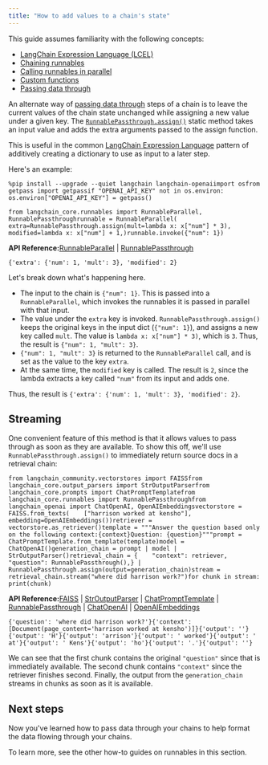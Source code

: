 ```yaml
---
title: "How to add values to a chain's state"
---
```


<Info>
  This guide assumes familiarity with the following concepts:

  * [LangChain Expression Language (LCEL)](/src/oss/concepts/lcel)
  * [Chaining runnables](/src/oss/how_to/sequence)
  * [Calling runnables in parallel](/src/oss/how_to/parallel)
  * [Custom functions](/src/oss/how_to/functions)
  * [Passing data through](/src/oss/how_to/passthrough)
</Info>

An alternate way of [passing data through](/src/oss/how_to/passthrough) steps of a chain is to leave the current values of the chain state unchanged while assigning a new value under a given key. The [`RunnablePassthrough.assign()`](https://python.langchain.com/api_reference/core/runnables/langchain_core.runnables.passthrough.RunnablePassthrough.html#langchain_core.runnables.passthrough.RunnablePassthrough.assign) static method takes an input value and adds the extra arguments passed to the assign function.

This is useful in the common [LangChain Expression Language](/src/oss/concepts/lcel) pattern of additively creating a dictionary to use as input to a later step.

Here's an example:

```
%pip install --upgrade --quiet langchain langchain-openaiimport osfrom getpass import getpassif "OPENAI_API_KEY" not in os.environ:    os.environ["OPENAI_API_KEY"] = getpass()
```

```
from langchain_core.runnables import RunnableParallel, RunnablePassthroughrunnable = RunnableParallel(    extra=RunnablePassthrough.assign(mult=lambda x: x["num"] * 3),    modified=lambda x: x["num"] + 1,)runnable.invoke({"num": 1})
```

**API Reference:**[RunnableParallel](https://python.langchain.com/api_reference/core/runnables/langchain_core.runnables.base.RunnableParallel.html) | [RunnablePassthrough](https://python.langchain.com/api_reference/core/runnables/langchain_core.runnables.passthrough.RunnablePassthrough.html)

```
{'extra': {'num': 1, 'mult': 3}, 'modified': 2}
```

Let's break down what's happening here.

* The input to the chain is `{"num": 1}`. This is passed into a `RunnableParallel`, which invokes the runnables it is passed in parallel with that input.
* The value under the `extra` key is invoked. `RunnablePassthrough.assign()` keeps the original keys in the input dict (`{"num": 1}`), and assigns a new key called `mult`. The value is `lambda x: x["num"] * 3)`, which is `3`. Thus, the result is `{"num": 1, "mult": 3}`.
* `{"num": 1, "mult": 3}` is returned to the `RunnableParallel` call, and is set as the value to the key `extra`.
* At the same time, the `modified` key is called. The result is `2`, since the lambda extracts a key called `"num"` from its input and adds one.

Thus, the result is `{'extra': {'num': 1, 'mult': 3}, 'modified': 2}`.

## Streaming

One convenient feature of this method is that it allows values to pass through as soon as they are available. To show this off, we'll use `RunnablePassthrough.assign()` to immediately return source docs in a retrieval chain:

```
from langchain_community.vectorstores import FAISSfrom langchain_core.output_parsers import StrOutputParserfrom langchain_core.prompts import ChatPromptTemplatefrom langchain_core.runnables import RunnablePassthroughfrom langchain_openai import ChatOpenAI, OpenAIEmbeddingsvectorstore = FAISS.from_texts(    ["harrison worked at kensho"], embedding=OpenAIEmbeddings())retriever = vectorstore.as_retriever()template = """Answer the question based only on the following context:{context}Question: {question}"""prompt = ChatPromptTemplate.from_template(template)model = ChatOpenAI()generation_chain = prompt | model | StrOutputParser()retrieval_chain = {    "context": retriever,    "question": RunnablePassthrough(),} | RunnablePassthrough.assign(output=generation_chain)stream = retrieval_chain.stream("where did harrison work?")for chunk in stream:    print(chunk)
```

**API Reference:**[FAISS](https://python.langchain.com/api_reference/community/vectorstores/langchain_community.vectorstores.faiss.FAISS.html) | [StrOutputParser](https://python.langchain.com/api_reference/core/output_parsers/langchain_core.output_parsers.string.StrOutputParser.html) | [ChatPromptTemplate](https://python.langchain.com/api_reference/core/prompts/langchain_core.prompts.chat.ChatPromptTemplate.html) | [RunnablePassthrough](https://python.langchain.com/api_reference/core/runnables/langchain_core.runnables.passthrough.RunnablePassthrough.html) | [ChatOpenAI](https://python.langchain.com/api_reference/openai/chat_models/langchain_openai.chat_models.base.ChatOpenAI.html) | [OpenAIEmbeddings](https://python.langchain.com/api_reference/openai/embeddings/langchain_openai.embeddings.base.OpenAIEmbeddings.html)

```
{'question': 'where did harrison work?'}{'context': [Document(page_content='harrison worked at kensho')]}{'output': ''}{'output': 'H'}{'output': 'arrison'}{'output': ' worked'}{'output': ' at'}{'output': ' Kens'}{'output': 'ho'}{'output': '.'}{'output': ''}
```

We can see that the first chunk contains the original `"question"` since that is immediately available. The second chunk contains `"context"` since the retriever finishes second. Finally, the output from the `generation_chain` streams in chunks as soon as it is available.

## Next steps

Now you've learned how to pass data through your chains to help format the data flowing through your chains.

To learn more, see the other how-to guides on runnables in this section.
